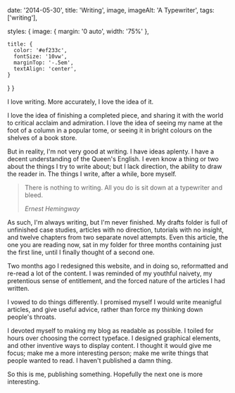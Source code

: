 
  date: '2014-05-30',
  title: 'Writing',
  image,
  imageAlt: 'A Typewriter',
  tags: ['writing'],

  styles: {
    image: {
      margin: '0 auto',
      width: '75%'
    },

    title: {
      color: '#ef233c',
      fontSize: '10vw',
      marginTop: '-.5em',
      textAlign: 'center',
    }
  }
}

I love writing. More accurately, I love the idea of it.

I love the idea of finishing a completed piece, and sharing it with the world to critical acclaim and admiration. I love the idea of seeing my name at the foot of a column in a popular tome, or seeing it in bright colours on the shelves of a book store.

But in reality, I'm not very good at writing. I have ideas aplenty. I have a decent understanding of the Queen's English. I even know a thing or two about the things I try to write about; but I lack direction, the ability to draw the reader in. The things I write, after a while, bore myself.

> There is nothing to writing. All you do is sit down at a typewriter and bleed.
>
> <cite>Ernest Hemingway</cite>

As such, I'm always writing, but I'm never finished. My drafts folder is full of unfinished case studies, articles with no direction, tutorials with no insight, and twelve chapters from two separate novel attempts. Even this article, the one you are reading now, sat in my folder for three months containing just the first line, until I finally thought of a second one.

Two months ago I redesigned this website, and in doing so, reformatted and re-read a lot of the content. I was reminded of my youthful naivety, my pretentious sense of entitlement, and the forced nature of the articles I had written.

I vowed to do things differently. I promised myself I would write meanigful articles, and give useful advice, rather than force my thinking down people's throats.

I devoted myself to making my blog as readable as possible. I toiled for hours over choosing the correct typeface. I designed graphical elements, and other inventive ways to display content. I thought it would give me focus; make me a more interesting person; make me write things that people wanted to read. I haven't published a damn thing.

So this is me, publishing something. Hopefully the next one is more interesting.
